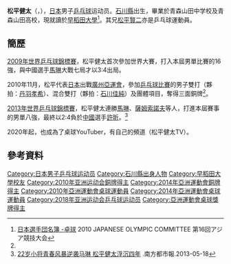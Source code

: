 {{noteTA|G1=Table Tennis}}
{{Infobox 乒乓球
| playername = 松平健太
| image = Mondial Ping - Men's Singles - Round 4 - Kenta Matsudaira-Vladimir Samsonov - 42.jpg
| imagesize = 
| caption = [[2013年世界乒乓球錦標賽|2013年世界乒乓球錦標賽]]
| fullname =
| nicknames =
| nationality ={{JPN}}
| residence =
| deathdate =
| deathplace =
| playingstyle=
| equipment =
| hrank=[[ITTF|ITTF]]第9名 (2017年11月)<ref>{{cite web |url=http://www.ittf.com/ittf_ranking/world_ranking_per_name.asp?Player_ID=105926&U18=0&U21=0&Siniors=1& |title=World ranking Record for MATSUDAIRA Kenta (JPN) |publisher=ITTF |accessdate=2011-05-14 |deadurl=yes |archiveurl=https://web.archive.org/web/20110415064800/http://www.ittf.com/ittf_ranking/world_ranking_per_name.asp?Player_ID=105926&U18=0&U21=0&Siniors=1& |archivedate=2011-04-15 }}{{en}}</ref>
| club = 
| birthdate ={{birth_date_and_age|1991|4|11}}<ref name="廣州亞運">[http://www.gz2010.cn/info/CHN_CHN/ZB/ZBB101A_TT@@@@@@@@@@@@@@@CHN_number=231307.html 2010年廣州亞運會官方網站 乒乓球 - 松平健太 - 简历]</ref>
| birthplace ={{JPN}}[[石川縣|石川縣]][[七尾市|七尾市]]
| height = {{height|m=1.69}}<ref name="廣州亞運"/>
| weight = {{weight|kg=59}}<ref name="廣州亞運"/>
| medaltemplates =
{{MedalSport | 男子[[乒乓球|乒乓球]]}}
{{MedalCountry|{{JPN}}}}
{{MedalCompetition|[[世界乒乓球锦标赛|世界乒乓球锦标赛]]}}
{{MedalSilver|[[2016年世界乒乓球團體錦標賽|2016年 吉隆坡]]|男子團體}}
{{MedalBronze|[[2010年世界乒乓球团体锦标赛|2010年 莫斯科]]|男子團體}}
{{MedalBronze|[[2014年世界乒乓球團體錦標賽|2014年 東京]]|[[2014年世界乒乓球團體錦標賽－男子團體|男子團體]]}}
{{MedalBronze|[[2015年世界乒乓球錦標賽|2015年 蘇州]]|男子雙打}}
{{MedalCompetition | [[亞洲運動會|亞洲運動會]]}}
{{MedalBronze | [[2010年亞洲運動會|2010年 廣州]] | [[2010年亞洲運動會乒乓球比賽|男子双打]]}}
{{MedalBronze | [[2010年亞洲運動會|2010年 廣州]] | [[2010年亞洲運動會乒乓球比賽|混合双打]]}}
{{MedalBronze | [[2010年亞洲運動會|2010年 廣州]] | [[2010年亞洲運動會乒乓球比賽|男子團體]]}}
{{MedalBronze | [[2014年亞洲運動會|2014年 仁川]] | [[2014年亞洲運動會乒乓球比賽|男子雙打]]}}
{{MedalBronze | [[2014年亞洲運動會|2014年 仁川]] | [[2014年亞洲運動會乒乓球比賽|男子團體]]}}
}}
{{japanese|japanese=松平 健太|kana=まつだいら けんた|romaji=MATSUDAIRA Kenta}}

'''松平健太'''（{{lang|ja|まつだいら けんた}}，{{bd|1991年|4月11日|catIdx=MATSUDAIRA}}），[[日本|日本]]男子[[乒乓球|乒乓球]]运动员。[[石川縣|石川縣]]出生，畢業於青森山田中学校及青森山田高校，現就讀於[[早稻田大學|早稻田大學]]<ref>[http://www.joc.or.jp/int_games/asia/2010/pdf/member/17_tabletennis.pdf 日本選手団名簿 -卓球] {{Wayback|url=http://www.joc.or.jp/int_games/asia/2010/pdf/member/17_tabletennis.pdf |date=20111018002942 }}2010 JAPANESE OLYMPIC COMMITTEE  第16回アジア競技大会{{ja}}</ref>。其兄[[松平賢二|松平賢二]]亦是乒乓球運動員。

==簡歷==
[[2009年世界乒乓球錦標賽|2009年世界乒乓球錦標賽]]，松平健太首次參加世界大賽，打入本屆男單比賽的16強，與中國選手[[馬琳|馬琳]]大戰七局才以3:4出局。

2010年11月，松平代表[[2010年亞洲運動會日本代表團|日本]]出戰[[廣州|廣州]][[2010年亞洲運動會|亞運會]]，參加[[2010年亞洲運動會乒乓球比賽|乒乓球比賽]]的男子雙打（夥拍：[[丹羽孝希|丹羽孝希]]）、混合雙打（夥拍：[[石川佳純|石川佳純]]）及團體項目，奪得三面銅牌<ref name="廣州亞運"/>。

[[2013年世界乒乓球錦標賽|2013年世界乒乓球錦標賽]]，松平健太連勝[[馬琳|馬琳]]、[[薩姆索諾夫|薩姆索諾夫]]等人，打進本屆賽事的男單八強，最終以2:4負於[[中國|中國]]選手[[許昕|許昕]]。<ref>[http://sports.sina.com.cn/o/2013-05-18/03006573948.shtml 22岁小将青春风暴逆袭马琳 松平健太浮沉四年] {{Wayback|url=http://sports.sina.com.cn/o/2013-05-18/03006573948.shtml |date=20200910035531 }}.南方都市報.2013-05-18</ref>

2020年起，也成為了桌球YouTuber，有自己的頻道（松平健太TV）。

==參考資料==
{{reflist}}
{{commonscat|Kenta Matsudaira}}
{{DEFAULTSORT:MATSUDAIRA Kenta}}

[[Category:日本男子乒乓球运动员|Category:日本男子乒乓球运动员]]
[[Category:石川縣出身人物|Category:石川縣出身人物]]
[[Category:早稻田大學校友|Category:早稻田大學校友]]
[[Category:2010年亚洲运动会銅牌得主|Category:2010年亚洲运动会銅牌得主]]
[[Category:2014年亞洲運動會銅牌得主|Category:2014年亞洲運動會銅牌得主]]
[[Category:2010年亞洲運動會桌球運動員|Category:2010年亞洲運動會桌球運動員]]
[[Category:2014年亞洲運動會桌球運動員|Category:2014年亞洲運動會桌球運動員]]
[[Category:2018年亚洲运动会乒乓球运动员|Category:2018年亚洲运动会乒乓球运动员]]
[[Category:亞洲運動會桌球獎牌得主|Category:亞洲運動會桌球獎牌得主]]